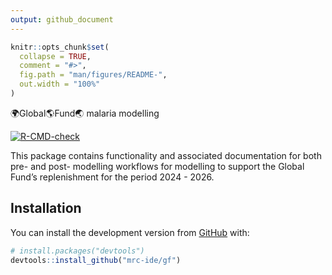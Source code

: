 ```yaml
---
output: github_document
---
```


<!-- README.md is generated from README.Rmd. Please edit that file -->

```r
knitr::opts_chunk$set(
  collapse = TRUE,
  comment = "#>",
  fig.path = "man/figures/README-",
  out.width = "100%"
)
```

🌍Global🌎Fund🌏 malaria modelling

<!-- badges: start -->
[![R-CMD-check](https://github.com/mrc-ide/gf/workflows/R-CMD-check/badge.svg)](https://github.com/mrc-ide/gf/actions)
<!-- badges: end -->

This package contains functionality and associated documentation for both pre- 
and post- modelling workflows for modelling to support the Global Fund's 
replenishment for the period 2024 - 2026.

## Installation

You can install the development version from [GitHub](https://github.com/) with:

``` r
# install.packages("devtools")
devtools::install_github("mrc-ide/gf")
```
